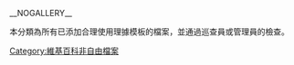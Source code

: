 __NOGALLERY__
{{wikipedia category|hidden=yes}}

本分類為所有已添加合理使用理據模板的檔案，並通過巡查員或管理員的檢查。
{{Large category TOC 2}}

[[Category:維基百科非自由檔案|Category:維基百科非自由檔案]]